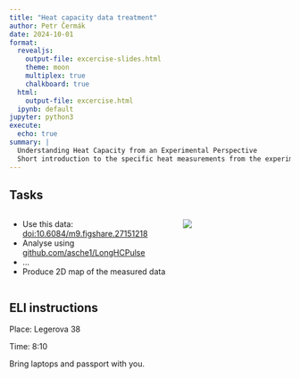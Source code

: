 ```yaml
---
title: "Heat capacity data treatment"
author: Petr Čermák
date: 2024-10-01
format:
  revealjs: 
    output-file: excercise-slides.html
    theme: moon
    multiplex: true
    chalkboard: true
  html:
    output-file: excercise.html
  ipynb: default
jupyter: python3
execute: 
  echo: true
summary: |
  Understanding Heat Capacity from an Experimental Perspective
  Short introduction to the specific heat measurements from the experimentalist point of view.
---
```

## Tasks



:::: {.columns}
::: {.column width="60%"}


 - Use this data: [doi:10.6084/m9.figshare.27151218](https://doi.org/10.6084/m9.figshare.27151218)
 - Analyse using [github.com/asche1/LongHCPulse](https://github.com/asche1/LongHCPulse)
 - ...
 - Produce 2D map of the measured data

:::
::: {.column width="40%"}
![](/hc-map.png)

:::
::::


## ELI instructions

Place: Legerova 38 

Time: 8:10

Bring laptops and passport with you.